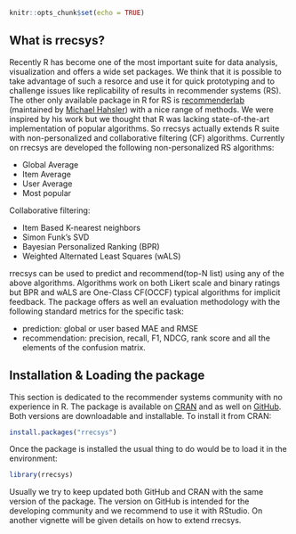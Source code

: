 <!--
%\VignetteEngine{knitr::knitr}
%\VignetteIndexEntry{0. Introduction and Installing rrecsys}
-->

```r
knitr::opts_chunk$set(echo = TRUE)
```

## What is rrecsys?
Recently R has become one of the most important suite for data analysis, visualization and offers a wide set packages. We think that it is possible to take advantage of such a resorce and use it for quick prototyping and to challenge issues like replicability of results in recommender systems (RS). The other only available package in R for RS is [recommenderlab](https://cran.r-project.org/web/packages/recommenderlab/) (maintained by [Michael Hahsler](http://michael.hahsler.net/)) with a nice range of methods. We were inspired by his work but we thought that R was lacking state-of-the-art implementation of popular algorithms. So rrecsys actually extends R suite with non-personalized and collaborative filtering (CF) algorithms. Currently on rrecsys are developed the following non-personalized RS algorithms:

* Global Average
* Item Average
* User Average
* Most popular

Collaborative filtering:

* Item Based K-nearest neighbors
* Simon Funk's SVD
* Bayesian Personalized Ranking (BPR)
* Weighted Alternated Least Squares (wALS)

rrecsys can be used to predict and recommend(top-N list) using any of the above algorithms. Algorithms work on both Likert scale and binary ratings but BPR and wALS are One-Class CF(OCCF) typical algorithms for implicit feedback. The package offers as well an evaluation methodology with the following standard metrics for the specific task:

* prediction: global or user based MAE and RMSE
* recommendation: precision, recall, F1, NDCG, rank score and all the elements of the confusion matrix.

## Installation & Loading the package
This section is dedicated to the recommender systems community with no experience in R. The package is available on [CRAN](https://cran.r-project.org/web/packages/rrecsys/index.html) and as well on [GitHub](https://github.com/ludovikcoba). Both versions are downloadable and installable. To install it from CRAN:

```r
install.packages("rrecsys")
```
Once the package is installed the usual thing to do would be to load it in the environment:
```r
library(rrecsys)
```
Usually we try to keep updated both GitHub and CRAN with the same version of the package. The version on GitHub is intended for the developing community and we recommend to use it with RStudio. On another vignette will be given details on how to extend rrecsys.
